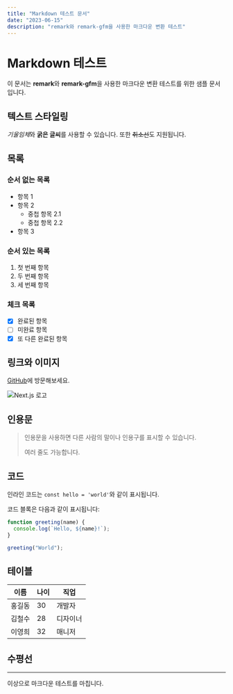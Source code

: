 ```yaml
---
title: "Markdown 테스트 문서"
date: "2023-06-15"
description: "remark와 remark-gfm을 사용한 마크다운 변환 테스트"
---
```


# Markdown 테스트

이 문서는 **remark**와 **remark-gfm**을 사용한 마크다운 변환 테스트를 위한 샘플 문서입니다.

## 텍스트 스타일링

*기울임체*와 **굵은 글씨**를 사용할 수 있습니다.
또한 ~~취소선~~도 지원됩니다.

## 목록

### 순서 없는 목록

- 항목 1
- 항목 2
  - 중첩 항목 2.1
  - 중첩 항목 2.2
- 항목 3

### 순서 있는 목록

1. 첫 번째 항목
2. 두 번째 항목
3. 세 번째 항목

### 체크 목록

- [x] 완료된 항목
- [ ] 미완료 항목
- [x] 또 다른 완료된 항목

## 링크와 이미지

[GitHub](https://github.com)에 방문해보세요.

![Next.js 로고](https://upload.wikimedia.org/wikipedia/commons/8/8e/Nextjs-logo.svg)

## 인용문

> 인용문을 사용하면 다른 사람의 말이나 인용구를 표시할 수 있습니다.
>
> 여러 줄도 가능합니다.

## 코드

인라인 코드는 `const hello = 'world'`와 같이 표시됩니다.

코드 블록은 다음과 같이 표시됩니다:

```javascript
function greeting(name) {
  console.log(`Hello, ${name}!`);
}

greeting("World");
```

## 테이블

| 이름   | 나이 | 직업     |
| ------ | ---- | -------- |
| 홍길동 | 30   | 개발자   |
| 김철수 | 28   | 디자이너 |
| 이영희 | 32   | 매니저   |

## 수평선

---

이상으로 마크다운 테스트를 마칩니다.
